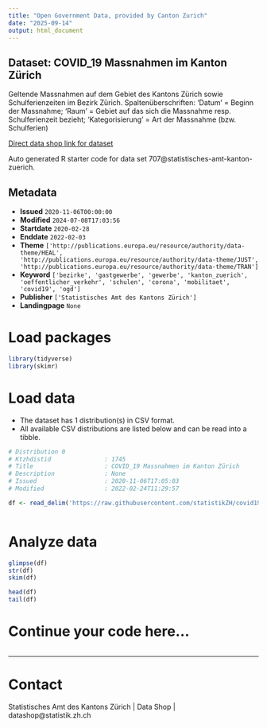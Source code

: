 ```yaml
---
title: "Open Government Data, provided by Canton Zurich"
date: "2025-09-14"
output: html_document
---
```


## Dataset: COVID_19 Massnahmen im Kanton Zürich

Geltende Massnahmen auf dem Gebiet des Kantons Zürich sowie Schulferienzeiten im Bezirk Zürich. Spaltenüberschriften: 'Datum' = Beginn der Massnahme; 'Raum' = Gebiet auf das sich die Massnahme resp. Schulferienzeit bezieht; 'Kategorisierung' = Art der Massnahme (bzw. Schulferien)

[Direct data shop link for dataset](https://www.zh.ch/de/politik-staat/statistik-daten/datenkatalog.html#/datasets/707@statistisches-amt-kanton-zuerich)

Auto generated R starter code for data set 707@statistisches-amt-kanton-zuerich.

## Metadata

- **Issued** `2020-11-06T00:00:00`
- **Modified** `2024-07-08T17:03:56`
- **Startdate** `2020-02-28`
- **Enddate** `2022-02-03`
- **Theme** `['http://publications.europa.eu/resource/authority/data-theme/HEAL', 'http://publications.europa.eu/resource/authority/data-theme/JUST', 'http://publications.europa.eu/resource/authority/data-theme/TRAN']`
- **Keyword** `['bezirke', 'gastgewerbe', 'gewerbe', 'kanton_zuerich', 'oeffentlicher_verkehr', 'schulen', 'corona', 'mobilitaet', 'covid19', 'ogd']`
- **Publisher** `['Statistisches Amt des Kantons Zürich']`
- **Landingpage** `None`


# Load packages

```r

library(tidyverse)
library(skimr)

```

# Load data

-   The dataset has 1 distribution(s) in CSV format.
-   All available CSV distributions are listed below and can be read into a tibble.

```r

# Distribution 0
# Ktzhdistid               : 1745
# Title                    : COVID_19 Massnahmen im Kanton Zürich
# Description              : None
# Issued                   : 2020-11-06T17:05:03
# Modified                 : 2022-02-24T11:29:57

df <- read_delim('https://raw.githubusercontent.com/statistikZH/covid19zeitmarker/master/covid19zeitmarker.csv')



```

# Analyze data

```r

glimpse(df)
str(df)
skim(df)

head(df)
tail(df)

```

# Continue your code here...

```r

```

------------------------------------------------------------------------

# Contact

Statistisches Amt des Kantons Zürich | Data Shop | datashop@statistik.zh.ch
